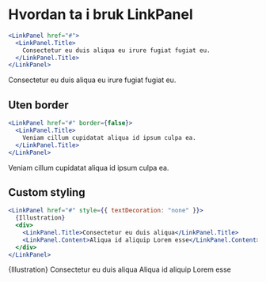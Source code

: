 
<Meta title="ds-react/linkPanel/intro" />

# Hvordan ta i bruk LinkPanel

```jsx
<LinkPanel href="#">
  <LinkPanel.Title>
    Consectetur eu duis aliqua eu irure fugiat fugiat eu.
  </LinkPanel.Title>
</LinkPanel>
```

<Canvas>
  <LinkPanel href="#">
    <LinkPanel.Title>
      Consectetur eu duis aliqua eu irure fugiat fugiat eu.
    </LinkPanel.Title>
  </LinkPanel>
</Canvas>

## Uten border

```jsx
<LinkPanel href="#" border={false}>
  <LinkPanel.Title>
    Veniam cillum cupidatat aliqua id ipsum culpa ea.
  </LinkPanel.Title>
</LinkPanel>
```

<Canvas>
  <LinkPanel href="#" border={false}>
    <LinkPanel.Title>
      Veniam cillum cupidatat aliqua id ipsum culpa ea.
    </LinkPanel.Title>
  </LinkPanel>
</Canvas>

## Custom styling

```jsx
<LinkPanel href="#" style={{ textDecoration: "none" }}>
  {Illustration}
  <div>
    <LinkPanel.Title>Consectetur eu duis aliqua</LinkPanel.Title>
    <LinkPanel.Content>Aliqua id aliquip Lorem esse</LinkPanel.Content>
  </div>
</LinkPanel>
```

<Canvas>
  <LinkPanel href="#" style={{ textDecoration: "none" }}>
    {Illustration}
    <span>
      <LinkPanel.Title>Consectetur eu duis aliqua</LinkPanel.Title>
      <LinkPanel.Content>Aliqua id aliquip Lorem esse</LinkPanel.Content>
    </span>
  </LinkPanel>
</Canvas>
